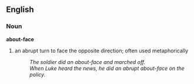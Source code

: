 ==English==
===Noun===
'''about-face'''
# an abrupt turn to face the opposite direction; often used metaphorically
#: ''The soldier did an about-face and marched off.''
#: ''When Luke heard the news, he did an abrupt about-face on the policy.''